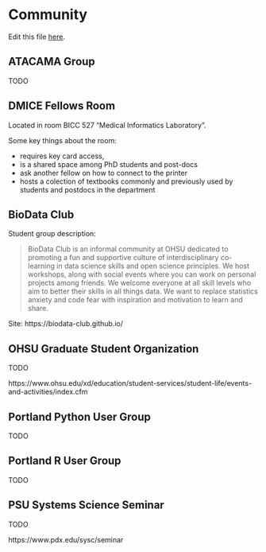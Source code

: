 # Community {#community}

Edit this file [here](https://github.com/atacamagroup/handbook/blob/master/02-community.Rmd).

## ATACAMA Group

TODO

## DMICE Fellows Room

Located in room BICC 527 "Medical Informatics Laboratory".

Some key things about the room:

- requires key card access,
- is a shared space among PhD students and post-docs
- ask another fellow on how to connect to the printer
- hosts a colection of textbooks commonly and previously used by students and
  postdocs in the department

## BioData Club

Student group description:

> BioData Club is an informal community at OHSU dedicated to promoting a fun
> and supportive culture of interdisciplinary co-learning in data science
> skills and open science principles. We host workshops, along with social
> events where you can work on personal projects among friends. We welcome
> everyone at all skill levels who aim to better their skills in all things
> data. We want to replace statistics anxiety and code fear with inspiration
> and motivation to learn and share.

Site: https://biodata-club.github.io/

## OHSU Graduate Student Organization

TODO

https://www.ohsu.edu/xd/education/student-services/student-life/events-and-activities/index.cfm

## Portland Python User Group

TODO

## Portland R User Group

TODO

## PSU Systems Science Seminar

TODO

https://www.pdx.edu/sysc/seminar
